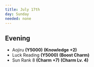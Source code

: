 ```yaml
---
title: July 17th
day: Sunday
needed: none
---
```


## Evening
- Aojiru **(Y5000)** **(Knowledge +2)**
- Luck Reading **(Y5000)** **(Boost Charm)**
- Sun Rank 8 **(Charm +7)** **(Charm Lv. 4)**